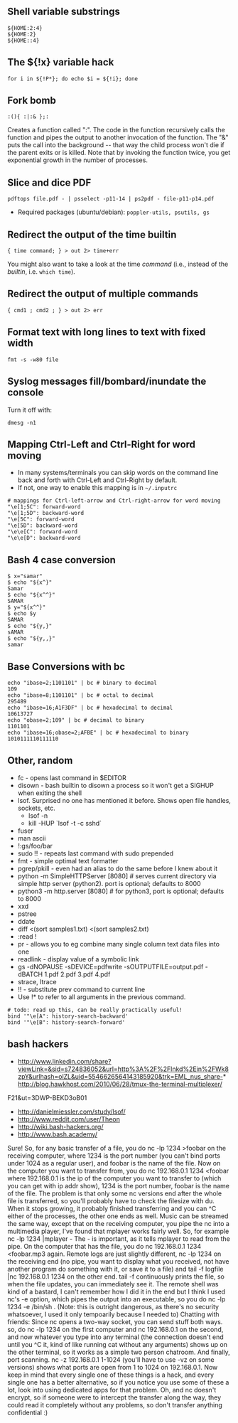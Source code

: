 == Shell variable substrings ==

 ${HOME:2:4}
 ${HOME:2}
 ${HOME::4}

== The ${!x} variable hack ==

 for i in ${!P*}; do echo $i = ${!i}; done

== Fork bomb ==

 :(){ :|:& };:

Creates a function called ":". 
The code in the function recursively calls the function and pipes the output to another invocation of the function. 
The "&" puts the call into the background -- that way the child process won't die if the parent exits or is killed. 
Note that by invoking the function twice, you get exponential growth in the number of processes.

== Slice and dice PDF ==

 pdftops file.pdf - | psselect -p11-14 | ps2pdf - file-p11-p14.pdf

* Required packages (ubuntu/debian): <code>poppler-utils, psutils, gs</code>

== Redirect the output of the time builtin ==

 { time command; } > out 2> time+err

You might also want to take a look at the time ''command'' (i.e., instead of the ''builtin'', i.e. <code>which time</code>).

== Redirect the output of multiple commands ==

 { cmd1 ; cmd2 ; } > out 2> err

== Format text with long lines to text with fixed width ==

 fmt -s -w80 file

== Syslog messages fill/bombard/inundate the console ==

Turn it off with:

 dmesg -n1

== Mapping Ctrl-Left and Ctrl-Right for word moving ==

* In many systems/terminals you can skip words on the command line back and forth with Ctrl-Left and Ctrl-Right by default.
* If not, one way to enable this mapping is in <code>~/.inputrc</code>
 # mappings for Ctrl-left-arrow and Ctrl-right-arrow for word moving
 "\e[1;5C": forward-word
 "\e[1;5D": backward-word
 "\e[5C": forward-word
 "\e[5D": backward-word
 "\e\e[C": forward-word
 "\e\e[D": backward-word

== Bash 4 case conversion ==

 $ x="samar"
 $ echo "${x^}"
 Samar
 $ echo "${x^^}"
 SAMAR
 $ y="${x^^}"
 $ echo $y
 SAMAR
 $ echo "${y,}"
 sAMAR
 $ echo "${y,,}"
 samar

== Base Conversions with bc ==

 echo "ibase=2;1101101" | bc # binary to decimal
 109
 echo "ibase=8;1101101" | bc # octal to decimal
 295489
 echo "ibase=16;A1F3DF" | bc # hexadecimal to decimal
 10613727
 echo "obase=2;109" | bc # decimal to binary
 1101101
 echo "ibase=16;obase=2;AFBE" | bc # hexadecimal to binary
 1010111110111110

== Other, random ==

* fc - opens last command in $EDITOR
* disown - bash builtin to disown a process so it won't get a SIGHUP when exiting the shell
* lsof. Surprised no one has mentioned it before. Shows open file handles, sockets, etc.
** lsof -n
** kill -HUP `lsof -t -c sshd`
* fuser
* man ascii
* !:gs/foo/bar
* sudo !! - repeats last command with sudo prepended
* fmt - simple optimal text formatter
* pgrep/pkill - even had an alias to do the same before I knew about it
* python -m SimpleHTTPServer [8080] # serves current directory via simple http server (python2). port is optional; defaults to 8000
* python3 -m http.server [8080] # for python3, port is optional; defaults to 8000
* xxd
* pstree
* ddate
* diff <(sort samples1.txt)  <(sort samples2.txt)
* :read !<command>
* pr - allows you to eg combine many single column text data files into one
* readlink - display value of a symbolic link
* gs -dNOPAUSE -sDEVICE=pdfwrite -sOUTPUTFILE=output.pdf -dBATCH 1.pdf 2.pdf 3.pdf 4.pdf 
* strace, ltrace
* !! - substitute prev command to current line
* Use !* to refer to all arguments in the previous command.

 # todo: read up this, can be really practically useful!
 bind '"\e[A": history-search-backward'
 bind '"\e[B": history-search-forward'

== bash hackers ==

* http://www.linkedin.com/share?viewLink=&sid=s724836052&url=http%3A%2F%2Flnkd%2Ein%2FWk8zpY&urlhash=olZL&uid=5546626564143185920&trk=EML_nus_share-* http://blog.hawkhost.com/2010/06/28/tmux-the-terminal-multiplexer/
F21&ut=3DWP-BEKD3oB01
* http://danielmiessler.com/study/lsof/
* http://www.reddit.com/user/Theon
* http://wiki.bash-hackers.org/
* http://www.bash.academy/



Sure! So, for any basic transfer of a file, you do nc -lp 1234 >foobar on the receiving computer, where 1234 is the port number (you can't bind ports under 1024 as a regular user), and foobar is the name of the file. Now on the computer you want to transfer from, you do nc 192.168.0.1 1234 <foobar where 192.168.0.1 is the ip of the computer you want to transfer to (which you can get with ip addr show), 1234 is the port number, foobar is the name of the file. The problem is that only some nc versions end after the whole file is transferred, so you'll probably have to check the filesize with du. When it stops growing, it probably finished transferring and you can ^C either of the processes, the other one ends as well.
Music can be streamed the same way, except that on the receiving computer, you pipe the nc into a multimedia player, I've found that mplayer works fairly well. So, for example nc -lp 1234 |mplayer - The - is important, as it tells mplayer to read from the pipe. On the computer that has the file, you do nc 192.168.0.1 1234 <foobar.mp3 again.
Remote logs are just slightly different, nc -lp 1234 on the receiving end (no pipe, you want to display what you received, not have another program do something with it, or save it to a file) and tail -f logfile |nc 192.168.0.1 1234 on the other end. tail -f continuously prints the file, so when the file updates, you can immediately see it.
The remote shell was kind of a bastard, I can't remember how I did it in the end but I think I used nc's -e option, which pipes the output into an executable, so you do nc -lp 1234 -e /bin/sh . (Note: this is outright dangerous, as there's no security whatsoever, I used it only tempoarily because I needed to)
Chatting with friends: Since nc opens a two-way socket, you can send stuff both ways. so, do nc -lp 1234 on the first computer and nc 192.168.0.1 on the second, and now whatever you type into any terminal (the connection doesn't end until you ^C it, kind of like running cat without any arguments) shows up on the other terminal, so it works as a simple two person chatroom.
And finally, port scanning. nc -z 192.168.0.1 1-1024 (you'll have to use -vz on some versions) shows what ports are open from 1 to 1024 on 192.168.0.1.
Now keep in mind that every single one of these things is a hack, and every single one has a better alternative, so if you notice you use some of these a lot, look into using dedicated apps for that problem.
Oh, and nc doesn't encrypt, so if someone were to intercept the transfer along the way, they could read it completely without any problems, so don't transfer anything confidential :)


